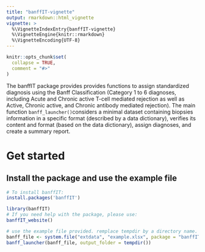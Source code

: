```yaml
---
title: "banffIT-vignette"
output: rmarkdown::html_vignette
vignette: >
  %\VignetteIndexEntry{banffIT-vignette}
  %\VignetteEngine{knitr::rmarkdown}
  %\VignetteEncoding{UTF-8}
---
```


```r
knitr::opts_chunk$set(
  collapse = TRUE,
  comment = "#>"
)
```

The banffIT package provides provides functions to assign standardized diagnosis 
using the Banff Classification (Category 1 to 6 diagnoses, including Acute 
and Chronic active T-cell mediated rejection as well as Active, 
Chronic active, and Chronic antibody mediated rejection). The main function 
`banff_launcher()`considers a minimal dataset containing biopsies information 
in a specific format (described by a data dictionary), verifies its content and 
format (based on the data dictionary), assign diagnoses, and create a summary 
report.

# Get started

## Install the package and use the example file

```r
# To install banffIT:
install.packages('banffIT')

library(banffIT)
# If you need help with the package, please use:
banffIT_website()

# use the example file provided. remplace tempdir by a directory name.
banff_file <- system.file("extdata", "example.xlsx", package = "banffIT")
banff_launcher(banff_file, output_folder = tempdir())

```
